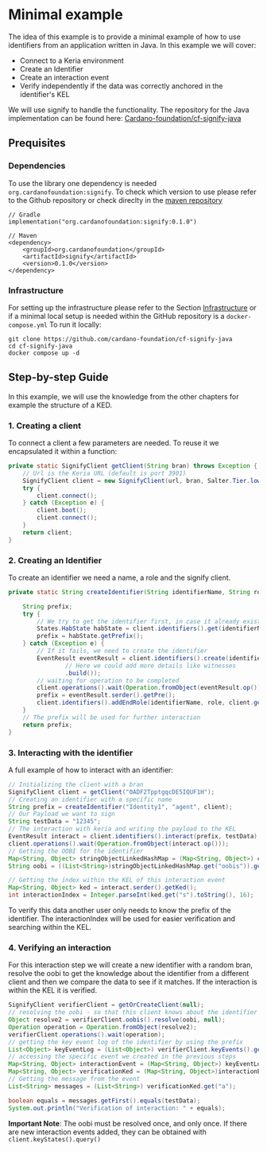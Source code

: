 # Minimal example

The idea of this example is to provide a minimal example of how to use identifiers from an application written in Java.
In this example we will cover:
- Connect to a Keria environment
- Create an Identifier
- Create an interaction event
- Verify independently if the data was correctly anchored in the identifier's KEL

We will use signify to handle the functionality. The repository for the Java implementation can be found here: [Cardano-foundation/cf-signify-java](https://github.com/cardano-foundation/cf-signify-java)

## Prequisites
### Dependencies
To use the library one dependency is needed `org.cardanofoundation:signify`.
To check which version to use please refer to the Github repository or check direclty in the [maven repository](https://mvnrepository.com/artifact/org.cardanofoundation/signify)
```
// Gradle
implementation("org.cardanofoundation:signify:0.1.0")
```
```
// Maven
<dependency>
    <groupId>org.cardanofoundation</groupId>
    <artifactId>signify</artifactId>
    <version>0.1.0</version>
</dependency>
```
### Infrastructure
For setting up the infrastructure please refer to the Section [Infrastructure](../infra.mdx) or if a minimal local setup is needed within the GitHub repository is a `docker-compose.yml`
To run it locally:
```shell
git clone https://github.com/cardano-foundation/cf-signify-java
cd cf-signify-java
docker compose up -d
```

## Step-by-step Guide
In this example, we will use the knowledge from the other chapters for example the structure of a KED.

### 1. Creating a client

To connect a client a few parameters are needed. To reuse it we encapsulated it within a function:
```java
private static SignifyClient getClient(String bran) throws Exception {
    // Url is the Keria URL (default is port 3901)
    SignifyClient client = new SignifyClient(url, bran, Salter.Tier.low, bootUrl, null);
    try {
        client.connect();
    } catch (Exception e) {
        client.boot();
        client.connect();
    }
    return client;
}
```

### 2. Creating an Identifier

To create an identifier we need a name, a role and the signify client.
```java
private static String createIdentifier(String identifierName, String role, SignifyClient client) throws InterruptedException, DigestException, IOException {

    String prefix;
    try {
        // We try to get the identifier first, in case it already exists
        States.HabState habState = client.identifiers().get(identifierName);
        prefix = habState.getPrefix();
    } catch (Exception e) {
        // If it fails, we need to create the identifier
        EventResult eventResult = client.identifiers().create(identifierName, CreateIdentifierArgs.builder()
                // Here we could add more details like witnesses
                .build());
        // waiting for operation to be completed
        client.operations().wait(Operation.fromObject(eventResult.op()));
        prefix = eventResult.serder().getPre();
        client.identifiers().addEndRole(identifierName, role, client.getAgent().getPre(), null);
    }
    // The prefix will be used for further interaction
    return prefix;
}
```

### 3. Interacting with the identifier
A full example of how to interact with an identifier:
```java
// Initializing the client with a bran
SignifyClient client = getClient("0ADF2TpptgqcDE5IQUF1H");
// Creating an identifier with a specific name
String prefix = createIdentifier("Identity1", "agent", client);
// Our Payload we want to sign
String testData = "12345";
// The interaction with keria and writing the payload to the KEL
EventResult interact = client.identifiers().interact(prefix, testData);
client.operations().wait(Operation.fromObject(interact.op()));
// Getting the OOBI for the identifier
Map<String, Object> stringObjectLinkedHashMap = (Map<String, Object>) client.oobis().get(identifierName, role);
String oobi = ((List<String>)stringObjectLinkedHashMap.get("oobis")).getFirst();

// Getting the index within the KEL of this interaction event
Map<String, Object> ked = interact.serder().getKed();
int interactionIndex = Integer.parseInt(ked.get("s").toString(), 16);
```
To verify this data another user only needs to know the prefix of the identifier.
The interactionIndex will be used for easier verification and searching within the KEL.

### 4. Verifying an interaction

For this interaction step we will create a new identifier with a random bran,
resolve the oobi to get the knowledge about the identifier from a different client
and then we compare the data to see if it matches.
If the interaction is within the KEL it is verified.



```java
SignifyClient verifierClient = getOrCreateClient(null);
// resolving the oobi - so that this client knows about the identifier
Object resolve2 = verifierClient.oobis().resolve(oobi, null);
Operation operation = Operation.fromObject(resolve2);
verifierClient.operations().wait(operation);
// getting the key event log of the identifier by using the prefix
List<Object> keyEventLog = (List<Object>) verifierClient.keyEvents().get(prefix);
// accessing the specific event we created in the previous steps
Map<String, Object> interactionEvent = (Map<String, Object>) keyEventLog.get(interactionIndex);
Map<String, Object> verificationKed = (Map<String, Object>)interactionEvent.get("ked");
// Getting the message from the event
List<String> messages = (List<String>) verificationKed.get("a");

boolean equals = messages.getFirst().equals(testData);
System.out.println("Verification of interaction: " + equals);
```

__Important Note__: The oobi must be resolved once, and only once. If there are new interaction events added, they can be obtained with `client.keyStates().query()`
